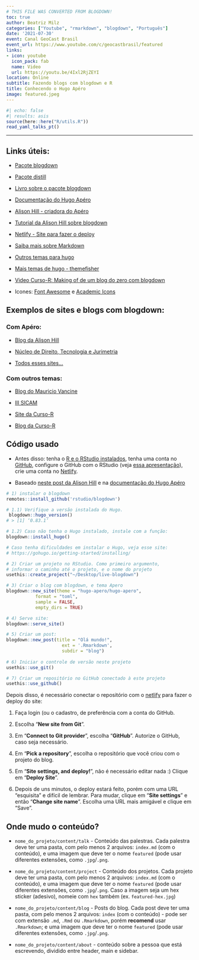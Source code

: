 ```yaml
---
# THIS FILE WAS CONVERTED FROM BLOGDOWN!
toc: true
author: Beatriz Milz
categories: ["Youtube", "rmarkdown", "blogdown", "Português"] 
date: '2021-07-30'
event: Canal GeoCast Brasil
event_url: https://www.youtube.com/c/geocastbrasil/featured
links:
- icon: youtube
  icon_pack: fab
  name: Video
  url: https://youtu.be/4Ixl2RjZEYI
location: Online
subtitle: Fazendo blogs com blogdown e R
title: Conhecendo o Hugo Apéro
image: featured.jpeg
---
```


```r
#| echo: false
#| results: asis
source(here::here("R/utils.R"))
read_yaml_talks_pt()
```

------------------------------------------------------------------------

## Links úteis:

-   [Pacote blogdown](https://pkgs.rstudio.com/blogdown/)

-   [Pacote distill](https://rstudio.github.io/distill/)

-   [Livro sobre o pacote blogdown](https://bookdown.org/yihui/blogdown/)

-   [Documentação do Hugo Apéro](https://hugo-apero.netlify.app/)

-   [Alison Hill - criadora do Apéro](https://alison.rbind.io/)

-   [Tutorial da Alison Hill sobre blogdown](https://alison.rbind.io/blog/2020-12-new-year-new-blogdown/)

-   [Netlify - Site para fazer o deploy](https://www.netlify.com/)

-   [Saiba mais sobre Markdown](https://livro.curso-r.com/9-1-markdown.html)

-   [Outros temas para hugo](https://themes.gohugo.io/)

-   [Mais temas de hugo - themefisher](https://github.com/themefisher)

-   [Video Curso-R: Making of de um blog do zero com blogdown](https://www.youtube.com/watch?v=PjUcR2cZTW8&t=2s)

-   Icones: [Font Awesome](https://fontawesome.com/) e [Academic Icons](https://jpswalsh.github.io/academicons/)

## Exemplos de sites e blogs com blogdown:

### Com Apéro:


-   [Blog da Alison Hill](https://alison.rbind.io/)

-   [Núcleo de Direito, Tecnologia e Jurimetria](https://ndtj.com.br/)

-   [Todos esses sites...](https://hugo-apero-docs.netlify.app/project/)

### Com outros temas:

-   [Blog do Mauricio Vancine](https://mauriciovancine.github.io/pt/)

-   [III SICAM](https://sicam.com.br/)

-   [Site da Curso-R](https://curso-r.com/)

-   [Blog da Curso-R](https://blog.curso-r.com/)

## Código usado

-   Antes disso: tenha o [R e o RStudio instalados](https://livro.curso-r.com/1-instalacao.html), tenha uma conta no [GitHub](https://github.com/), configure o GitHub com o RStudio (veja [essa apresentação](https://curso-r.github.io/main-pacotes/slides/index.html#65)), crie uma conta no [Netlify](https://app.netlify.com/).

-   Baseado [neste post da Alison Hill](https://alison.rbind.io/blog/2020-12-new-year-new-blogdown/) e na [documentação do Hugo Apéro](https://hugo-apero-docs.netlify.app/start/)

``` r
# 1) instalar o blogdown
remotes::install_github('rstudio/blogdown')

# 1.1) Verifique a versão instalada do Hugo. 
 blogdown::hugo_version()
# > [1] ‘0.83.1’

# 1.2) Caso não tenha o Hugo instalado, instale com a função:
blogdown::install_hugo()

# Caso tenha dificuldades em instalar o Hugo, veja esse site: 
# https://gohugo.io/getting-started/installing/

# 2) Criar um projeto no RStudio. Como primeiro argumento, 
# informar o caminho até o projeto, e o nome do projeto
usethis::create_project("~/Desktop/live-blogdown")

# 3) Criar o blog com blogdown, e tema Apero
blogdown::new_site(theme = "hugo-apero/hugo-apero", 
           format = "toml",
           sample = FALSE,
           empty_dirs = TRUE)

# 4) Serve site: 
blogdown::serve_site()

# 5) Criar um post:
blogdown::new_post(title = "Olá mundo!", 
                     ext = '.Rmarkdown', 
                     subdir = "blog")
                     
# 6) Iniciar o controle de versão neste projeto                     
usethis::use_git()   

# 7) Criar um repositório no GitHub conectado à este projeto
usethis::use_github()
```

Depois disso, é necessário conectar o repositório com o [netlify](https://app.netlify.com/) para fazer o deploy do site:

1.  Faça login (ou o cadastro, de preferência com a conta do GitHub.

2.  Escolha "**New site from Git**".

3.  Em "**Connect to Git provider**", escolha "**GitHub**". Autorize o GitHub, caso seja necessário.

4.  Em "**Pick a repository**", escolha o repositório que você criou com o projeto do blog.

5.  Em "**Site settings, and deploy!**", não é necessário editar nada :) Clique em "**Deploy Site**".

6.  Depois de uns minutos, o deploy estará feito, porém com uma URL "esquisita" e difícil de lembrar. Para mudar, clique em "**Site settings**" e então "**Change site name**". Escolha uma URL mais amigável e clique em "Save".

## Onde mudo o conteúdo?

-   `nome_do_projeto/content/talk` - Conteúdo das palestras. Cada palestra deve ter uma pasta, com pelo menos 2 arquivos: `index.md` (com o conteúdo), e uma imagem que deve ter o nome `featured` (pode usar diferentes extensões, como `.jpg`/`.png`.

-   `nome_do_projeto/content/project` - Conteúdo dos projetos. Cada projeto deve ter uma pasta, com pelo menos 2 arquivos: `index.md` (com o conteúdo), e uma imagem que deve ter o nome `featured` (pode usar diferentes extensões, como `.jpg`/`.png`. Caso a imagem seja um hex sticker (adesivo), nomeie com `hex` também (ex. `featured-hex.jpg`)

-   `nome_do_projeto/content/blog` - Posts do blog. Cada post deve ter uma pasta, com pelo menos 2 arquivos: `index` (com o conteúdo) - pode ser com extensão `.md`, `.Rmd` ou `.Rmarkdown`, porém **recomend** usar `.Rmarkdown`; e uma imagem que deve ter o nome `featured` (pode usar diferentes extensões, como `.jpg`/`.png`.

-   `nome_do_projeto/content/about` - conteúdo sobre a pessoa que está escrevendo, dividido entre header, main e sidebar.
